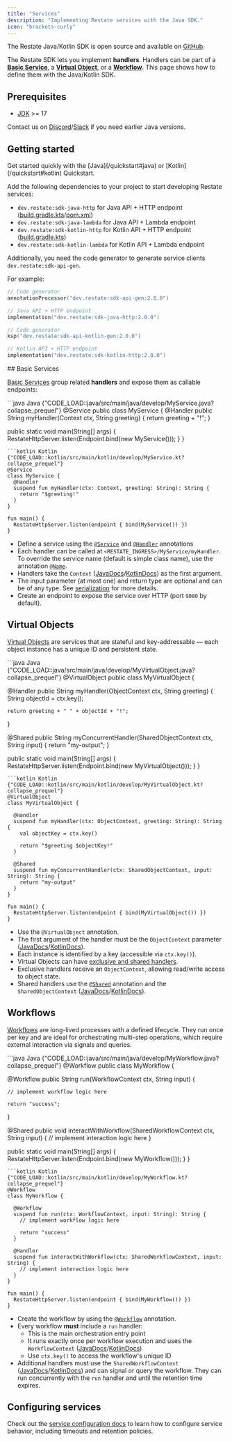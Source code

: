 ```yaml
---
title: "Services"
description: "Implementing Restate services with the Java SDK."
icon: "brackets-curly"
---
```


The Restate Java/Kotlin SDK is open source and available on [GitHub](https://github.com/restatedev/sdk-java).

The Restate SDK lets you implement **handlers**. Handlers can be part of a **[Basic Service](/basics/services#basic-service)**, a **[Virtual Object](/basics/services#virtual-object)**, or a **[Workflow](/basics/services#workflow)**. This page shows how to define them with the Java/Kotlin SDK.

## Prerequisites
- [JDK](https://whichjdk.com/) >= 17

<Info>Contact us on [Discord](https://discord.com/invite/skW3AZ6uGd)/[Slack](https://join.slack.com/t/restatecommunity/shared_invite/zt-2v9gl005c-WBpr167o5XJZI1l7HWKImA) if you need earlier Java versions.</Info>

## Getting started
<Tip>
    Get started quickly with the [Java](/quickstart#java) or [Kotlin](/quickstart#kotlin) Quickstart.
</Tip>

Add the following dependencies to your project to start developing Restate services:
- `dev.restate:sdk-java-http` for Java API + HTTP endpoint ([build.gradle.kts](https://github.com/restatedev/examples/blob/main/java/templates/java-gradle/build.gradle.kts)/[pom.xml](https://github.com/restatedev/examples/blob/main/java/templates/java-maven/pom.xml))
- `dev.restate:sdk-java-lambda` for Java API + Lambda endpoint
- `dev.restate:sdk-kotlin-http` for Kotlin API + HTTP endpoint ([build.gradle.kts](https://github.com/restatedev/examples/blob/main/kotlin/templates/kotlin-gradle/build.gradle.kts))
- `dev.restate:sdk-kotlin-lambda` for Kotlin API + Lambda endpoint

Additionally, you need the code generator to generate service clients `dev.restate:sdk-api-gen`.

For example:
<CodeGroup>
```kt Java
// Code generator
annotationProcessor("dev.restate:sdk-api-gen:2.0.0")

// Java API + HTTP endpoint
implementation("dev.restate:sdk-java-http:2.0.0")
```
```kt Kotlin
// Code generator
ksp("dev.restate:sdk-api-kotlin-gen:2.0.0")

// Kotlin API + HTTP endpoint
implementation("dev.restate:sdk-kotlin-http:2.0.0")
```
</CodeGroup>
## Basic Services

[Basic Services](/basics/services) group related **handlers** and expose them as callable endpoints:

<CodeGroup>
```java Java {"CODE_LOAD::java/src/main/java/develop/MyService.java?collapse_prequel"} 
@Service
public class MyService {
  @Handler
  public String myHandler(Context ctx, String greeting) {
    return greeting + "!";
  }

  public static void main(String[] args) {
    RestateHttpServer.listen(Endpoint.bind(new MyService()));
  }
}
```
```kotlin Kotlin {"CODE_LOAD::kotlin/src/main/kotlin/develop/MyService.kt?collapse_prequel"} 
@Service
class MyService {
  @Handler
  suspend fun myHandler(ctx: Context, greeting: String): String {
    return "$greeting!"
  }
}

fun main() {
  RestateHttpServer.listen(endpoint { bind(MyService()) })
}
```
</CodeGroup>

* Define a service using the [`@Service`](http://docs.restate.dev/javadocs/dev/restate/sdk/annotation/Service.html) and [`@Handler`](http://docs.restate.dev/javadocs/dev/restate/sdk/annotation/Handler.html) annotations
* Each handler can be called at `<RESTATE_INGRESS>/MyService/myHandler`. To override the service name (default is simple class name), use the annotation [`@Name`](http://docs.restate.dev/javadocs/dev/restate/sdk/annotation/Name.html).
* Handlers take the `Context` ([JavaDocs](https://docs.restate.dev/javadocs/dev/restate/sdk/ObjectContext)/[KotlinDocs](https://docs.restate.dev/ktdocs/sdk-api-kotlin/dev.restate.sdk.kotlin/-context/)) as the first argument.
* The input parameter (at most one) and return type are optional and can be of any type. See [serialization](/develop/java/serialization) for more details.
* Create an endpoint to expose the service over HTTP (port `9080` by default).

## Virtual Objects

[Virtual Objects](/basics/services) are services that are stateful and key-addressable — each object instance has a unique ID and persistent state.

<CodeGroup>
```java Java {"CODE_LOAD::java/src/main/java/develop/MyVirtualObject.java?collapse_prequel"} 
@VirtualObject
public class MyVirtualObject {

  @Handler
  public String myHandler(ObjectContext ctx, String greeting) {
    String objectId = ctx.key();

    return greeting + " " + objectId + "!";
  }

  @Shared
  public String myConcurrentHandler(SharedObjectContext ctx, String input) {
    return "my-output";
  }

  public static void main(String[] args) {
    RestateHttpServer.listen(Endpoint.bind(new MyVirtualObject()));
  }
}
```
```kotlin Kotlin {"CODE_LOAD::kotlin/src/main/kotlin/develop/MyVirtualObject.kt?collapse_prequel"} 
@VirtualObject
class MyVirtualObject {

  @Handler
  suspend fun myHandler(ctx: ObjectContext, greeting: String): String {
    val objectKey = ctx.key()

    return "$greeting $objectKey!"
  }

  @Shared
  suspend fun myConcurrentHandler(ctx: SharedObjectContext, input: String): String {
    return "my-output"
  }
}

fun main() {
  RestateHttpServer.listen(endpoint { bind(MyVirtualObject()) })
}
```
</CodeGroup>

* Use the `@VirtualObject` annotation.
* The first argument of the handler must be the `ObjectContext` parameter ([JavaDocs](https://docs.restate.dev/javadocs/dev/restate/sdk/ObjectContext)/[KotlinDocs](https://docs.restate.dev/ktdocs/sdk-api-kotlin/dev.restate.sdk.kotlin/-object-context/)).
* Each instance is identified by a key (accessible via `ctx.key()`).
* Virtual Objects can have [exclusive and shared handlers](/basics/functions#handler-behavior).
* Exclusive handlers receive an `ObjectContext`, allowing read/write access to object state.
* Shared handlers use the [`@Shared`](http://docs.restate.dev/javadocs/dev/restate/sdk/annotation/Shared.html) annotation and the `SharedObjectContext` ([JavaDocs](https://docs.restate.dev/javadocs/dev/restate/sdk/SharedObjectContext)/[KotlinDocs](https://docs.restate.dev/ktdocs/sdk-api-kotlin/dev.restate.sdk.kotlin/-shared-object-context/)).

## Workflows

[Workflows](/basics/services) are long-lived processes with a defined lifecycle. They run once per key and are ideal for orchestrating multi-step operations, which require external interaction via signals and queries.

<CodeGroup>
```java Java {"CODE_LOAD::java/src/main/java/develop/MyWorkflow.java?collapse_prequel"} 
@Workflow
public class MyWorkflow {

  @Workflow
  public String run(WorkflowContext ctx, String input) {

    // implement workflow logic here

    return "success";
  }

  @Shared
  public void interactWithWorkflow(SharedWorkflowContext ctx, String input) {
    // implement interaction logic here
  }

  public static void main(String[] args) {
    RestateHttpServer.listen(Endpoint.bind(new MyWorkflow()));
  }
}
```
```kotlin Kotlin {"CODE_LOAD::kotlin/src/main/kotlin/develop/MyWorkflow.kt?collapse_prequel"} 
@Workflow
class MyWorkflow {

  @Workflow
  suspend fun run(ctx: WorkflowContext, input: String): String {
    // implement workflow logic here

    return "success"
  }

  @Handler
  suspend fun interactWithWorkflow(ctx: SharedWorkflowContext, input: String) {
    // implement interaction logic here
  }
}

fun main() {
  RestateHttpServer.listen(endpoint { bind(MyWorkflow()) })
}
```
</CodeGroup>

* Create the workflow by using the [`@Workflow`](http://docs.restate.dev/javadocs/dev/restate/sdk/annotation/Workflow.html) annotation.
* Every workflow **must** include a `run` handler:
  * This is the main orchestration entry point
  * It runs exactly once per workflow execution and uses the `WorkflowContext` ([JavaDocs](https://docs.restate.dev/javadocs/dev/restate/sdk/WorkflowContext)/[KotlinDocs](https://docs.restate.dev/ktdocs/sdk-api-kotlin/dev.restate.sdk.kotlin/-workflow-context/))
  * Use `ctx.key()` to access the workflow's unique ID
* Additional handlers must use the `SharedWorkflowContext` ([JavaDocs](https://docs.restate.dev/javadocs/dev/restate/sdk/SharedWorkflowContext)/[KotlinDocs](https://docs.restate.dev/ktdocs/sdk-api-kotlin/dev.restate.sdk.kotlin/-shared-workflow-context/)) and can signal or query the workflow. They can run concurrently with the `run` handler and until the retention time expires.

## Configuring services
Check out the [service configuration docs](/operate/configuration/services) to learn how to configure service behavior, including timeouts and retention policies.